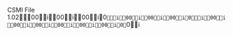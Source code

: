 CSMI File 1.02                                  0   0                             i             0   0                             i             0   0                             i      0       `                                i             0   0                             i             0   0                             i             0   0                             i              0                                i             0   0                             i             0   0                             i             0   0                             i             0   0                             i             0   0                             i             0   0                             i      0      `   0                             i           